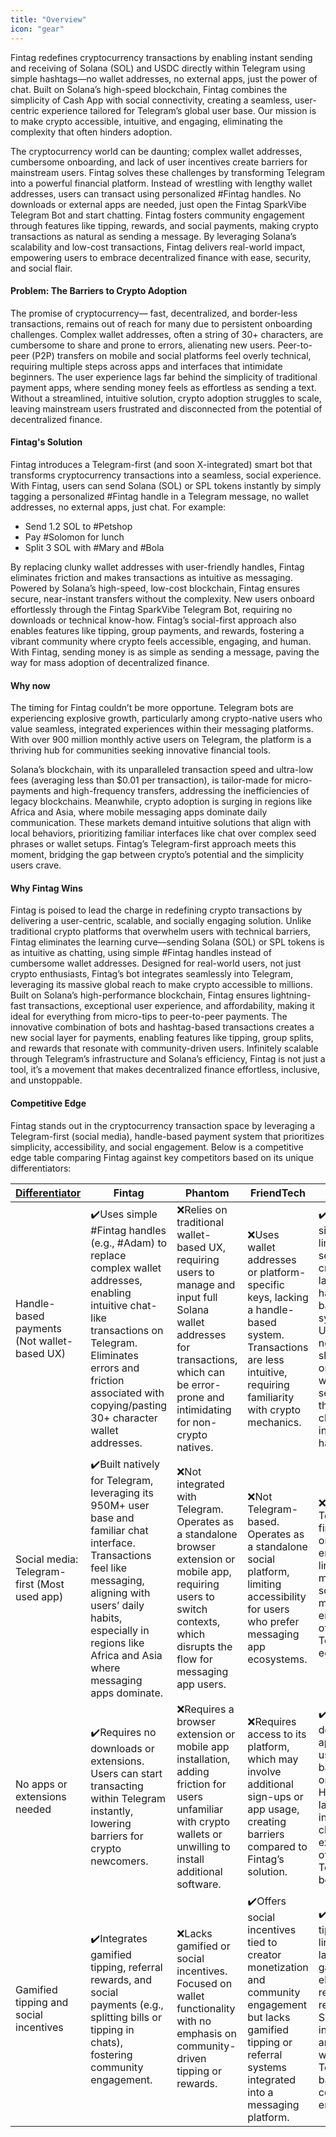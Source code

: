 ```yaml
---
title: "Overview"
icon: "gear"
---
```


Fintag redefines cryptocurrency transactions by enabling instant sending and receiving of Solana (SOL) and USDC directly within Telegram using simple hashtags—no wallet addresses, no external apps, just the power of chat. Built on Solana’s high-speed blockchain, Fintag combines the simplicity of Cash App with social connectivity, creating a seamless, user-centric experience tailored for Telegram’s global user base. Our mission is to make crypto accessible, intuitive, and engaging, eliminating the complexity that often hinders adoption.

The cryptocurrency world can be daunting; complex wallet addresses, cumbersome onboarding, and lack of user incentives create barriers for mainstream users. Fintag solves these challenges by transforming Telegram into a powerful financial platform. Instead of wrestling with lengthy wallet addresses, users can transact using personalized #Fintag handles. No downloads or external apps are needed, just open the Fintag SparkVibe Telegram Bot and start chatting. Fintag fosters community engagement through features like tipping, rewards, and social payments, making crypto transactions as natural as sending a message. By leveraging Solana’s scalability and low-cost transactions, Fintag delivers real-world impact, empowering users to embrace decentralized finance with ease, security, and social flair.

#### **Problem: The Barriers to Crypto Adoption**

The promise of cryptocurrency— fast, decentralized, and border-less transactions, remains out of reach for many due to persistent onboarding challenges. Complex wallet addresses, often a string of 30+ characters, are cumbersome to share and prone to errors, alienating new users. Peer-to-peer (P2P) transfers on mobile and social platforms feel overly technical, requiring multiple steps across apps and interfaces that intimidate beginners. The user experience lags far behind the simplicity of traditional payment apps, where sending money feels as effortless as sending a text. Without a streamlined, intuitive solution, crypto adoption struggles to scale, leaving mainstream users frustrated and disconnected from the potential of decentralized finance.

#### **Fintag's Solution**

Fintag introduces a Telegram-first (and soon X-integrated) smart bot that transforms cryptocurrency transactions into a seamless, social experience. With Fintag, users can send Solana (SOL) or SPL tokens instantly by simply tagging a personalized #Fintag handle in a Telegram message, no wallet addresses, no external apps, just chat. For example:

- Send 1.2 SOL to #Petshop
- Pay #Solomon for lunch
- Split 3 SOL with #Mary and #Bola

By replacing clunky wallet addresses with user-friendly handles, Fintag eliminates friction and makes transactions as intuitive as messaging. Powered by Solana’s high-speed, low-cost blockchain, Fintag ensures secure, near-instant transfers without the complexity. New users onboard effortlessly through the Fintag SparkVibe Telegram Bot, requiring no downloads or technical know-how. Fintag’s social-first approach also enables features like tipping, group payments, and rewards, fostering a vibrant community where crypto feels accessible, engaging, and human. With Fintag, sending money is as simple as sending a message, paving the way for mass adoption of decentralized finance.

#### **Why now**

The timing for Fintag couldn’t be more opportune. Telegram bots are experiencing explosive growth, particularly among crypto-native users who value seamless, integrated experiences within their messaging platforms. With over 900 million monthly active users on Telegram, the platform is a thriving hub for communities seeking innovative financial tools.

Solana’s blockchain, with its unparalleled transaction speed and ultra-low fees (averaging less than \$0.01 per transaction), is tailor-made for micro-payments and high-frequency transfers, addressing the inefficiencies of legacy blockchains. Meanwhile, crypto adoption is surging in regions like Africa and Asia, where mobile messaging apps dominate daily communication. These markets demand intuitive solutions that align with local behaviors, prioritizing familiar interfaces like chat over complex seed phrases or wallet setups. Fintag’s Telegram-first approach meets this moment, bridging the gap between crypto’s potential and the simplicity users crave.

#### **Why Fintag Wins**

Fintag is poised to lead the charge in redefining crypto transactions by delivering a user-centric, scalable, and socially engaging solution. Unlike traditional crypto platforms that overwhelm users with technical barriers, Fintag eliminates the learning curve—sending Solana (SOL) or SPL tokens is as intuitive as chatting, using simple #Fintag handles instead of cumbersome wallet addresses. Designed for real-world users, not just crypto enthusiasts, Fintag’s bot integrates seamlessly into Telegram, leveraging its massive global reach to make crypto accessible to millions. Built on Solana’s high-performance blockchain, Fintag ensures lightning-fast transactions, exceptional user experience, and affordability, making it ideal for everything from micro-tips to peer-to-peer payments. The innovative combination of bots and hashtag-based transactions creates a new social layer for payments, enabling features like tipping, group splits, and rewards that resonate with community-driven users. Infinitely scalable through Telegram’s infrastructure and Solana’s efficiency, Fintag is not just a tool, it’s a movement that makes decentralized finance effortless, inclusive, and unstoppable.

#### **Competitive Edge**

Fintag stands out in the cryptocurrency transaction space by leveraging a Telegram-first (social media), handle-based payment system that prioritizes simplicity, accessibility, and social engagement. Below is a competitive edge table comparing Fintag against key competitors based on its unique differentiators:

| <u>Differentiator</u>                        | **Fintag**                                                                                                                                                                                                                                | **Phantom**                                                                                                                                                                                  | **FriendTech**                                                                                                                                                        | **Tiplink**                                                                                                                                                                               |
| -------------------------------------------- | ----------------------------------------------------------------------------------------------------------------------------------------------------------------------------------------------------------------------------------------- | -------------------------------------------------------------------------------------------------------------------------------------------------------------------------------------------- | --------------------------------------------------------------------------------------------------------------------------------------------------------------------- | ----------------------------------------------------------------------------------------------------------------------------------------------------------------------------------------- |
| Handle-based payments (Not wallet-based UX)  | ✔️Uses simple #Fintag handles (e.g., #Adam) to replace complex wallet addresses, enabling intuitive chat-like transactions on Telegram. Eliminates errors and friction associated with copying/pasting 30+ character wallet addresses.    | ❌Relies on traditional wallet-based UX, requiring users to manage and input full Solana wallet addresses for transactions, which can be error-prone and intimidating for non-crypto natives. | ❌Uses wallet addresses or platform-specific keys, lacking a handle-based system. Transactions are less intuitive, requiring familiarity with crypto mechanics.        | ✔️Offers simplified links for sending crypto but lacks a hashtag-based system. Users still need to share links or QR codes, which is less seamless than Fintag’s chat-integrated handles. |
| Social media: Telegram-first (Most used app) | ✔️Built natively for Telegram, leveraging its 950M+ user base and familiar chat interface. Transactions feel like messaging, aligning with users’ daily habits, especially in regions like Africa and Asia where messaging apps dominate. | ❌Not integrated with Telegram. Operates as a standalone browser extension or mobile app, requiring users to switch contexts, which disrupts the flow for messaging app users.                | ❌Not Telegram-based. Operates as a standalone social platform, limiting accessibility for users who prefer messaging app ecosystems.                                  | ❌Not Telegram-first. Relies on web or email-based links, missing the social and mobile-first engagement of Telegram’s ecosystem.                                                          |
| No apps or extensions needed                 | ✔️Requires no downloads or extensions. Users can start transacting within Telegram instantly, lowering barriers for crypto newcomers.                                                                                                     | ❌Requires a browser extension or mobile app installation, adding friction for users unfamiliar with crypto wallets or unwilling to install additional software.                              | ❌Requires access to its platform, which may involve additional sign-ups or app usage, creating barriers compared to Fintag’s solution.                                | ✔️No dedicated app needed; uses web-based links or QR codes. However, it lacks the integrated, chat-native experience of Fintag’s Telegram bot.                                           |
| Gamified tipping and social incentives       | ✔️Integrates gamified tipping, referral rewards, and social payments (e.g., splitting bills or tipping in chats), fostering community engagement.                                                                                         | ❌Lacks gamified or social incentives. Focused on wallet functionality with no emphasis on community-driven tipping or rewards.                                                               | ✔️Offers social incentives tied to creator monetization and community engagement but lacks gamified tipping or referral systems integrated into a messaging platform. | ✔️Supports tipping via links but lacks gamified elements or referral rewards. Social incentives are minimal, with no Telegram-based community engagement.                                 |